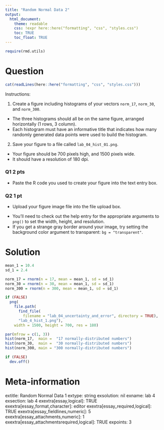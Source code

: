 ```yaml
---
title: "Random Normal Data 2"
output:  
  html_document:
    theme: readable
    css: !expr here::here("formatting", "css", "styles.css")
    toc: TRUE
    toc_float: TRUE
---
```


```r
require(rmd.utils)
```


Question
========

```r
cat(readLines(here::here("formatting", "css", "styles.css")))
```


<div class="instructionsborder">

Instructions:

1. Create a figure including histograms of your vectors `norm_17`, `norm_30`, and `norm_300`.
- The three histograms should all be on the same figure, arranged horizontally (1 rows, 3 column).
- Each histogram must have an informative title that indicates how many randomly generated data points were used to build the histogram.

2. Save your figure to a file called `lab_04_hist_01.png`.
- Your figure should be 700 pixels high, and 1500 pixels wide.
- It should have a resolution of 180 dpi.


</div>

<div class="questionborder">
### Q1 2 pts

- Paste the R code you used to create your figure into the text entry box.

### Q2 1 pt

- Upload your figure image file into the file upload box.

</div>

<div class="hintborder">
- You'll need to check out the help entry for the appropriate arguments to `png()` to set the width, height, and resolution.
- If you get a strange gray border around your image, try setting the background color argument to transparent: `bg = "transparent"`. 
</div>




Solution
========

```r
mean_1 = 10.4
sd_1 = 2.4

norm_17 = rnorm(n = 17, mean = mean_1, sd = sd_1)
norm_30 = rnorm(n = 30, mean = mean_1, sd = sd_1)
norm_300 = rnorm(n = 300, mean = mean_1, sd = sd_1)

if (FALSE)
  png(
    file.path(
      find_file(
        filename = "lab_04_uncertainty_and_error", directory = TRUE), 
      "lab_4_hist_1.png"), 
    width = 1500, height = 700, res = 180)

par(mfrow = c(1, 3))
hist(norm_17,  main =  "17 normally-distributed numbers")
hist(norm_30,  main =  "30 normally-distributed numbers")
hist(norm_300, main = "300 normally-distributed numbers")

if (FALSE)
  dev.off()

```





Meta-information
================
extitle: Random Normal Data 1
extype: string
exsolution: nil
exname: lab 4
exsection: lab 4
exextra[essay,logical]: TRUE
exextra[essay_format,character]: editor
exextra[essay_required,logical]: TRUE
exextra[essay_fieldlines,numeric]: 5
exextra[essay_attachments,numeric]: 1
exextra[essay_attachmentsrequired,logical]: TRUE
expoints: 3
